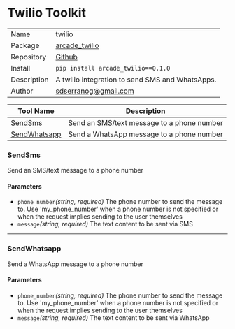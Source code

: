 # Twilio Toolkit

|             |                                                                |
| ----------- | -------------------------------------------------------------- |
| Name        | twilio                                                         |
| Package     | [arcade_twilio](https://pypi.org/project/arcade_twilio/0.1.0/) |
| Repository  | [Github](https://github.com/sdserranog/arcade-twilio)          |
| Install     | `pip install arcade_twilio==0.1.0`                             |
| Description | A twilio integration to send SMS and WhatsApps.                |
| Author      | sdserranog@gmail.com                                           |

| Tool Name                     | Description                                |
| ----------------------------- | ------------------------------------------ |
| [SendSms](#sendsms)           | Send an SMS/text message to a phone number |
| [SendWhatsapp](#sendwhatsapp) | Send a WhatsApp message to a phone number  |

### SendSms

Send an SMS/text message to a phone number

#### Parameters

- `phone_number`_(string, required)_ The phone number to send the message to. Use 'my_phone_number' when a phone number is not specified or when the request implies sending to the user themselves
- `message`_(string, required)_ The text content to be sent via SMS

---

### SendWhatsapp

Send a WhatsApp message to a phone number

#### Parameters

- `phone_number`_(string, required)_ The phone number to send the message to. Use 'my_phone_number' when a phone number is not specified or when the request implies sending to the user themselves
- `message`_(string, required)_ The text content to be sent via WhatsApp
